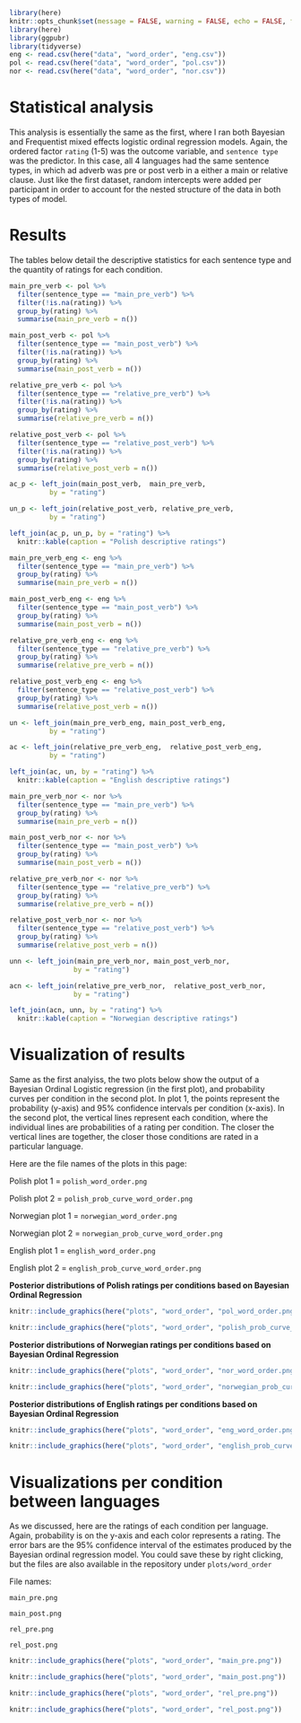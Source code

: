 
```r
library(here)
knitr::opts_chunk$set(message = FALSE, warning = FALSE, echo = FALSE, fig.width = 7, fig.height = 6)
library(here)
library(ggpubr)
library(tidyverse)
eng <- read.csv(here("data", "word_order", "eng.csv"))
pol <- read.csv(here("data", "word_order", "pol.csv"))
nor <- read.csv(here("data", "word_order", "nor.csv"))
```

# Statistical analysis
This analysis is essentially the same as the first, where I ran both Bayesian and Frequentist mixed effects logistic ordinal regression models. Again, the ordered factor `rating` (1-5) was the outcome variable, and `sentence type` was the predictor. In this case, all 4 languages had the same sentence types, in which ad adverb was pre or post verb in a either a main or relative clause. 
Just like the first dataset, random intercepts were added per participant in order to account for the nested structure of the data in both types of model. 

# Results 

The tables below detail the descriptive statistics for each sentence type and the quantity of ratings for each condition. 

```r
main_pre_verb <- pol %>% 
  filter(sentence_type == "main_pre_verb") %>% 
  filter(!is.na(rating)) %>% 
  group_by(rating) %>%
  summarise(main_pre_verb = n()) 

main_post_verb <- pol %>% 
  filter(sentence_type == "main_post_verb") %>% 
  filter(!is.na(rating)) %>% 
  group_by(rating) %>%
  summarise(main_post_verb = n()) 

relative_pre_verb <- pol %>% 
  filter(sentence_type == "relative_pre_verb") %>% 
  filter(!is.na(rating)) %>% 
  group_by(rating) %>%
  summarise(relative_pre_verb = n()) 

relative_post_verb <- pol %>% 
  filter(sentence_type == "relative_post_verb") %>%
  filter(!is.na(rating)) %>% 
  group_by(rating) %>%
  summarise(relative_post_verb = n()) 

ac_p <- left_join(main_post_verb,  main_pre_verb,
          by = "rating")

un_p <- left_join(relative_post_verb, relative_pre_verb,
          by = "rating")
```


```r
left_join(ac_p, un_p, by = "rating") %>% 
  knitr::kable(caption = "Polish descriptive ratings")
```


```r
main_pre_verb_eng <- eng %>% 
  filter(sentence_type == "main_pre_verb") %>% 
  group_by(rating) %>%
  summarise(main_pre_verb = n()) 

main_post_verb_eng <- eng %>% 
  filter(sentence_type == "main_post_verb") %>% 
  group_by(rating) %>%
  summarise(main_post_verb = n()) 

relative_pre_verb_eng <- eng %>% 
  filter(sentence_type == "relative_pre_verb") %>% 
  group_by(rating) %>%
  summarise(relative_pre_verb = n()) 

relative_post_verb_eng <- eng %>% 
  filter(sentence_type == "relative_post_verb") %>% 
  group_by(rating) %>%
  summarise(relative_post_verb = n()) 

un <- left_join(main_pre_verb_eng, main_post_verb_eng,
          by = "rating")

ac <- left_join(relative_pre_verb_eng,  relative_post_verb_eng,
          by = "rating")

left_join(ac, un, by = "rating") %>% 
  knitr::kable(caption = "English descriptive ratings")
```

```r
main_pre_verb_nor <- nor %>% 
  filter(sentence_type == "main_pre_verb") %>% 
  group_by(rating) %>%
  summarise(main_pre_verb = n()) 

main_post_verb_nor <- nor %>% 
  filter(sentence_type == "main_post_verb") %>% 
  group_by(rating) %>%
  summarise(main_post_verb = n()) 

relative_pre_verb_nor <- nor %>% 
  filter(sentence_type == "relative_pre_verb") %>% 
  group_by(rating) %>%
  summarise(relative_pre_verb = n()) 

relative_post_verb_nor <- nor %>% 
  filter(sentence_type == "relative_post_verb") %>% 
  group_by(rating) %>%
  summarise(relative_post_verb = n()) 

unn <- left_join(main_pre_verb_nor, main_post_verb_nor,
                by = "rating")

acn <- left_join(relative_pre_verb_nor,  relative_post_verb_nor,
                by = "rating")

left_join(acn, unn, by = "rating") %>% 
  knitr::kable(caption = "Norwegian descriptive ratings")
```


# Visualization of results 

Same as the first analyiss, the two plots below show the output of a Bayesian Ordinal Logistic regression (in the first plot), and probability curves per condition in the second plot. In plot 1, the points represent the probability (y-axis) and 95% confidence intervals per condition (x-axis). In the second plot, the vertical lines represent each condition, where the individual lines are probabilities of a rating per condition. The closer the vertical lines are together, the closer those conditions are rated in a particular language.

Here are the file names of the plots in this page: 

Polish plot 1 = `polish_word_order.png`

Polish plot 2 = `polish_prob_curve_word_order.png`

Norwegian plot 1 = `norwegian_word_order.png`

Norwegian plot 2 = `norwegian_prob_curve_word_order.png`

English plot 1 = `english_word_order.png`

English plot 2 = `english_prob_curve_word_order.png`


**Posterior distributions of Polish ratings per conditions based on Bayesian Ordinal Regression**
```r
knitr::include_graphics(here("plots", "word_order", "pol_word_order.png"))
```

```r
knitr::include_graphics(here("plots", "word_order", "polish_prob_curve_word_order.png"))
````

**Posterior distributions of Norwegian ratings per conditions based on Bayesian Ordinal Regression**
```r
knitr::include_graphics(here("plots", "word_order", "nor_word_order.png"))
```

```r
knitr::include_graphics(here("plots", "word_order", "norwegian_prob_curve_word_order.png"))
````

**Posterior distributions of English ratings per conditions based on Bayesian Ordinal Regression**
```r
knitr::include_graphics(here("plots", "word_order", "eng_word_order.png"))
```

```r
knitr::include_graphics(here("plots", "word_order", "english_prob_curve_word_order.png"))
```



# Visualizations per condition between languages

As we discussed, here are the ratings of each condition per language. Again, probability is on the y-axis and each color represents a rating. The error bars are the 95% confidence interval of the estimates produced by the Bayesian ordinal regression model. 
You could save these by right clicking, but the files are also available in the repository under `plots/word_order`

File names: 

`main_pre.png`

`main_post.png`

`rel_pre.png`

`rel_post.png`

```r
knitr::include_graphics(here("plots", "word_order", "main_pre.png"))
```
```r
knitr::include_graphics(here("plots", "word_order", "main_post.png"))
```
```r
knitr::include_graphics(here("plots", "word_order", "rel_pre.png"))
```
```r
knitr::include_graphics(here("plots", "word_order", "rel_post.png"))
```
